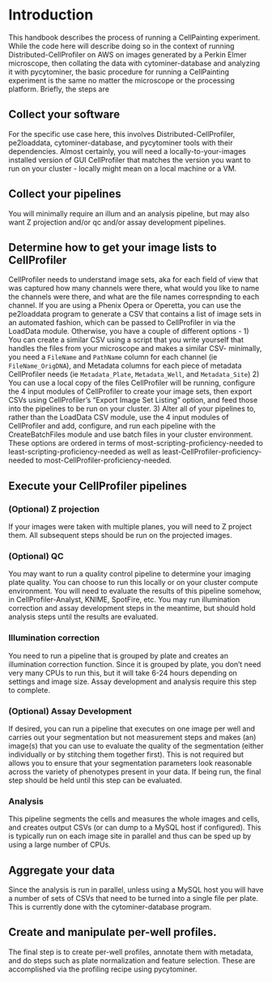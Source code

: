 # Introduction

This handbook describes the process of running a CellPainting experiment.
While the code here will describe doing so in the context of running Distributed-CellProfiler on AWS on images generated by a Perkin Elmer microscope, 
then collating the data with cytominer-database and analyzing it with pycytominer, the basic procedure for running a CellPainting experiment is the same 
no matter the microscope or the processing platform.  Briefly, the steps are 

## Collect your software 

For the specific use case here, this involves Distributed-CellProfiler, pe2loaddata, cytominer-database, and pycytominer tools with their dependencies. 
Almost certainly, you will need a locally-to-your-images installed version of GUI CellProfiler that matches the version you want to run on your cluster - locally might mean on a local machine or a VM.

## Collect your pipelines 

You will minimally require an illum and an analysis pipeline, but may also want Z projection and/or qc and/or assay development pipelines.

## Determine how to get your image lists to CellProfiler 

CellProfiler needs to understand image sets, aka for each field of view that was captured how many channels were there, what would you like to name the channels were there, and what are the file names correspnding to each channel.
If you are using a Phenix Opera or Operetta, you can use the pe2loaddata program to generate a CSV that contains a list of image sets in an automated fashion, which can be passed to CellProfiler in via the LoadData module.
Otherwise, you have a couple of different options - 
1) You can create a similar CSV using a script that you write yourself that handles the files from your microscope and makes a similar CSV- minimally, you need a `FileName` and `PathName` column for each channel (ie `FileName_OrigDNA`), and Metadata columns for each piece of metadata CellProfiler needs (ie `Metadata_Plate`, `Metadata_Well`, and `Metadata_Site`)
2) You can use a local copy of the files CellProfiler will be running, configure the 4 input modules of CellProfiler to create your image sets, then export CSVs using CellProfiler's "Export Image Set Listing" option, and feed those into the pipelines to be run on your cluster.
3) Alter all of your pipelines to, rather than the LoadData CSV module, use the 4 input modules of CellProfiler and add, configure, and run each pipeline with the CreateBatchFiles module and use batch files in your cluster environment.
These options are ordered in terms of most-scripting-proficiency-needed to least-scripting-proficiency-needed as well as least-CellProfiler-proficiency-needed to most-CellProfiler-proficiency-needed.

## Execute your CellProfiler pipelines

### (Optional) Z projection

If your images were taken with multiple planes, you will need to Z project them. All subsequent steps should be run on the projected images.

### (Optional) QC

You may want to run a quality control pipeline to determine your imaging plate quality.  You can choose to run this locally or on your cluster compute environment.  You will need to evaluate the results of this pipeline somehow, in CellProfiler-Analyst, KNIME, SpotFire, etc. You may run illumination correction and assay development steps in the meantime, but should hold analysis steps until the results are evaluated.

### Illumination correction

You need to run a pipeline that is grouped by plate and creates an illumination correction function.  Since it is grouped by plate, you don't need very many CPUs to run this, but it will take 6-24 hours depending on settings and image size.  Assay development and analysis require this step to complete.

### (Optional) Assay Development

If desired, you can run a pipeline that executes on one image per well and carries out your segmentation but not measurement steps and makes (an) image(s) that you can use to evaluate the quality of the segmentation (either individually or by stitching them together first). This is not required but allows you to ensure that your segmentation parameters look reasonable across the variety of phenotypes present in your data.  If being run, the final step should be held until this step can be evaluated. 

### Analysis

This pipeline segments the cells and measures the whole images and cells, and creates output CSVs (or can dump to a MySQL host if configured).  This is typically run on each image site in parallel and thus can be sped up by using a large number of CPUs.

## Aggregate your data

Since the analysis is run in parallel, unless using a MySQL host you will have a number of sets of CSVs that need to be turned into a single file per plate.  This is currently done with the cytominer-database program.

## Create and manipulate per-well profiles. 

The final step is to create per-well profiles, annotate them with metadata, and do steps such as plate normalization and feature selection.  These are accomplished via the profiling recipe using pycytominer.
